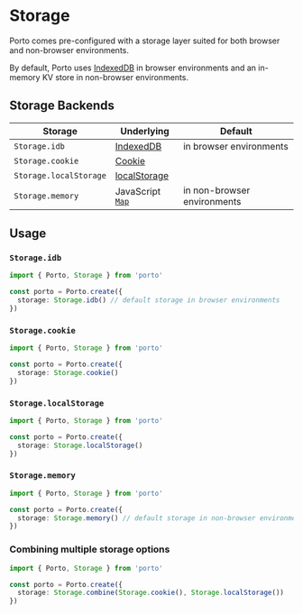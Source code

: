 # Storage

Porto comes pre-configured with a storage layer suited for both browser and non-browser environments.

By default, Porto uses [IndexedDB](https://developer.mozilla.org/en-US/docs/Web/API/IndexedDB_API) in browser environments and an in-memory KV store in non-browser environments.

## Storage Backends

| Storage | Underlying | Default |
| --------------- | ----------- | ------- |
| `Storage.idb` | [IndexedDB](https://developer.mozilla.org/en-US/docs/Web/API/IndexedDB_API) | in browser environments |
| `Storage.cookie` | [Cookie](https://developer.mozilla.org/en-US/docs/Web/API/Cookie_Store_API) | |
| `Storage.localStorage` | [localStorage](https://developer.mozilla.org/en-US/docs/Web/API/Window/localStorage) | |
| `Storage.memory` | JavaScript [`Map`](https://developer.mozilla.org/en-US/docs/Web/JavaScript/Reference/Global_Objects/Map) | in non-browser environments |

## Usage

### `Storage.idb`

```ts twoslash
import { Porto, Storage } from 'porto'

const porto = Porto.create({
  storage: Storage.idb() // default storage in browser environments
})
```

### `Storage.cookie`

```ts twoslash
import { Porto, Storage } from 'porto'

const porto = Porto.create({
  storage: Storage.cookie()
})
```

### `Storage.localStorage`

```ts twoslash
import { Porto, Storage } from 'porto'

const porto = Porto.create({
  storage: Storage.localStorage()
})
```

### `Storage.memory`

```ts twoslash
import { Porto, Storage } from 'porto'

const porto = Porto.create({
  storage: Storage.memory() // default storage in non-browser environments
})
```

### Combining multiple storage options

```ts twoslash
import { Porto, Storage } from 'porto'

const porto = Porto.create({
  storage: Storage.combine(Storage.cookie(), Storage.localStorage())
})
```
